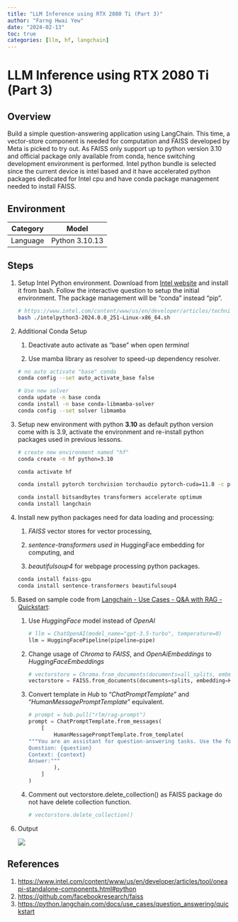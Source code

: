 ```yaml
---
title: "LLM Inference using RTX 2080 Ti (Part 3)"
author: "Farng Hwai Yew"
date: "2024-02-13"
toc: true
categories: [llm, hf, langchain]
---
```


# LLM Inference using RTX 2080 Ti (Part 3)

## Overview

Build a simple question-answering application using LangChain. This time, a vector-store component is needed for computation and FAISS developed by Meta is picked to try out. As FAISS only support up to python version 3.10 and official package only available from conda, hence switching development environment is performed. Intel python bundle is selected since the current device is intel based and it have accelerated python packages dedicated for Intel cpu and have conda package management needed to install FAISS.

## Environment

| Category | Model          |
|----------|----------------|
| Language | Python 3.10.13 |

## Steps

1.  Setup Intel Python environment. Download from [Intel website](https://www.intel.com/content/www/us/en/developer/articles/tool/oneapi-standalone-components.html#python) and install it from bash. Follow the interactive question to setup the initial environment. The package management will be "conda" instead "pip".

    ``` bash
    # https://www.intel.com/content/www/us/en/developer/articles/technical/get-started-with-intel-distribution-for-python.html
    bash ./intelpython3-2024.0.0_251-Linux-x86_64.sh
    ```

2.  Additional Conda Setup

    1.  Deactivate auto activate as "base" when open *terminal*

    2.  Use mamba library as resolver to speed-up dependency resolver.

    ``` bash
    # no auto activate "base" conda
    conda config --set auto_activate_base false

    # Use new solver
    conda update -n base conda
    conda install -n base conda-libmamba-solver
    conda config --set solver libmamba    
    ```

3.  Setup new environment with python **3.10** as default python version come with is 3.9, activate the environment and re-install python packages used in previous lessons.

    ``` bash
    # create new environment named "hf"
    conda create -n hf python=3.10

    conda activate hf

    conda install pytorch torchvision torchaudio pytorch-cuda=11.8 -c pytorch -c nvidia

    conda install bitsandbytes transformers accelerate optimum
    conda install langchain
    ```

4.  Install new python packages need for data loading and processing:

    1.  *FAISS* vector stores for vector processing,

    2.  *sentence-transformers used in* HuggingFace embedding for computing, and

    3.  *beautifulsoup4* for webpage processing python packages.

    ``` python
    conda install faiss-gpu
    conda install sentence-transformers beautifulsoup4
    ```

5.  Based on sample code from [Langchain - Use Cases - Q&A with RAG - Quickstart](https://python.langchain.com/docs/use_cases/question_answering/quickstart):

    1.  Use *HuggingFace* model instead of *OpenAI*

        ``` python
        # llm = ChatOpenAI(model_name="gpt-3.5-turbo", temperature=0)
        llm = HuggingFacePipeline(pipeline=pipe)
        ```

    2.  Change usage of *Chroma* to *FAISS*, and *OpenAiEmbeddings* to *HuggingFaceEmbeddings*

        ``` python
        # vectorstore = Chroma.from_documents(documents=all_splits, embedding=OpenAIEmbeddings())
        vectorstore = FAISS.from_documents(documents=splits, embedding=HuggingFaceEmbeddings())
        ```

    3.  Convert template in *Hub* to "*ChatPromptTemplate*" and "*HumanMessagePromptTemplate*" equivalent.

        ``` python
        # prompt = hub.pull("rlm/rag-prompt")
        prompt = ChatPromptTemplate.from_messages(
            [
                HumanMessagePromptTemplate.from_template(
        """You are an assistant for question-answering tasks. Use the following pieces of retrieved context to answer the question. If you don't know the answer, just say that you don't know. Use three sentences maximum and keep the answer concise.
        Question: {question} 
        Context: {context} 
        Answer:"""
                ),
            ]
        )
        ```

    4.  Comment out vectorstore.delete_collection() as FAISS package do not have delete collection function.

        ``` python
        # vectorstore.delete_collection()
        ```

6.  Output

    ![](images/output-1.png)

## References

1.  <https://www.intel.com/content/www/us/en/developer/articles/tool/oneapi-standalone-components.html#python>
2.  <https://github.com/facebookresearch/faiss>
3.  <https://python.langchain.com/docs/use_cases/question_answering/quickstart>